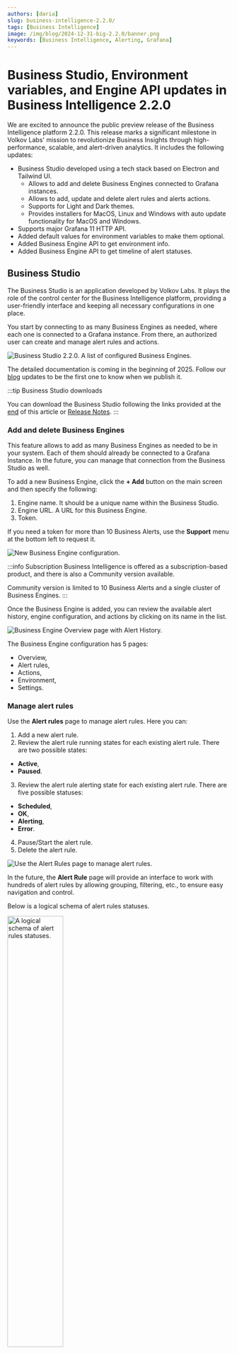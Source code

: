 ```yaml
---
authors: [daria]
slug: business-intelligence-2.2.0/
tags: [Business Intelligence]
image: /img/blog/2024-12-31-big-2.2.0/banner.png
keywords: [Business Intelligence, Alerting, Grafana]
---
```



# Business Studio, Environment variables, and Engine API updates in Business Intelligence 2.2.0

We are excited to announce the public preview release of the Business Intelligence platform 2.2.0. This release marks a significant milestone in Volkov Labs' mission to revolutionize Business Insights through high-performance, scalable, and alert-driven analytics. It includes the following updates:

- Business Studio developed using a tech stack based on Electron and Tailwind UI.
  - Allows to add and delete Business Engines connected to Grafana instances.
  - Allows to add, update and delete alert rules and alerts actions.
  - Supports for Light and Dark themes.
  - Provides installers for MacOS, Linux and Windows with auto update functionality for MacOS and Windows.
- Supports major Grafana 11 HTTP API.
- Added default values for environment variables to make them optional.
- Added Business Engine API to get environment info.
- Added Business Engine API to get timeline of alert statuses.

## Business Studio

The Business Studio is an application developed by Volkov Labs. It plays the role of the control center for the Business Intelligence platform, providing a user-friendly interface and keeping all necessary configurations in one place.

You start by connecting to as many Business Engines as needed, where each one is connected to a Grafana instance. From there, an authorized user can create and manage alert rules and actions.

<Image
  title="Business Studio 2.2.0. A list of configured Business Engines."
  src="/img/blog/2024-12-31-big-2.2.0/business-studio-220-engines.png"
/>

The detailed documentation is coming in the beginning of 2025. Follow our [blog](/blog/) updates to be the first one to know when we publish it.

:::tip Business Studio downloads

You can download the Business Studio following the links provided at the [end](#business-studio-downloads) of this article or [Release Notes](/big/release/).
:::

### Add and delete Business Engines

This feature allows to add as many Business Engines as needed to be in your system. Each of them should already be connected to a Grafana Instance. In the future, you can manage that connection from the Business Studio as well.

To add a new Business Engine, click the **+ Add** button on the main screen and then specify the following:

1. Engine name. It should be a unique name within the Business Studio.
2. Engine URL. A URL for this Business Engine.
3. Token.

If you need a token for more than 10 Business Alerts, use the **Support** menu at the bottom left to request it.

<Image
  title="New Business Engine configuration."
  src="/img/blog/2024-12-31-big-2.2.0/new-engine.png"
/>

:::info Subscription
Business Intelligence is offered as a subscription-based product, and there is also a Community version available.

Community version is limited to 10 Business Alerts and a single cluster of Business Engines.
:::

Once the Business Engine is added, you can review the available alert history, engine configuration, and actions by clicking on its name in the list.

<Image
  title="Business Engine Overview page with Alert History."
  src="/img/blog/2024-12-31-big-2.2.0/engine-overview.png"
/>

The Business Engine configuration has 5 pages:

- Overview,
- Alert rules,
- Actions,
- Environment,
- Settings.

### Manage alert rules

Use the **Alert rules** page to manage alert rules. Here you can:

1. Add a new alert rule.
2. Review the alert rule running states for each existing alert rule. There are two possible states:

- **Active**,
- **Paused**.

3. Review the alert rule alerting state for each existing alert rule. There are five possible statuses:

- **Scheduled**,
- **OK**,
- **Alerting**,
- **Error**.

4. Pause/Start the alert rule.
5. Delete the alert rule.

<Image
  title="Use the Alert Rules page to manage alert rules."
  src="/img/blog/2024-12-31-big-2.2.0/tab-alert-rules.png"
/>

In the future, the **Alert Rule** page will provide an interface to work with hundreds of alert rules by allowing grouping, filtering, etc., to ensure easy navigation and control.

Below is a logical schema of alert rules statuses.

<Image
  title="A logical schema of alert rules statuses."
  src="/img/blog/2024-12-31-big-2.2.0/alert-statuses.png"
  width="50%"
/>

The **Add a new rule** window looks as follows:

<Image
  title="The Add a new rule window."
  src="/img/blog/2024-12-31-big-2.2.0/new-rule.png"
/>

The new alert rule/edit window has the following configuration elements to specify:

- **Title** is an alert name.
- **Schedule** is a frequency of how often the rule should run. With CRON expressions your schedule can be as complex as needed.
- **Target Dashboard** and **Target Panel** are drop-downs to select from the existing ones. The alert rule will take queries and thresholds from there automatically.
- **Time Range** could be either taken from the dashboard or specified custom.
- The alert **evaluation** could be set to **Thresholds** or **Regex Pattern**.
  - For the **Thresholds**, the alert examines the data against thresholds set in the panel options.
  - For the **Regex Pattern**, the alert examines the specified fields (optional) and searches the specified pattern.
- For the alert **action**, select from the drop-down list of the existing, pre-configured action APIs.
- **Add Annotation** option.
  - specify **Panel** to create and attach an annotation to a panel,
  - specify **Dashboard** to create and attach an annotation to a dashboard (i.e. all panels of this dashboard),
  - specify **Disabled** to disable the creation of any annotation following the triggered alert rule.

### Manage alert actions

Use the **Actions** page to manage alert actions. Here you can:

1. Add a new alert action.
2. Delete an existing alert action.
3. There must be at least one alert action configured. That is the reason why there has to be a **default** alert action without a trash can icon (not possible to delete).

<Image
  title="The Actions page to manage alert actions."
  src="/img/blog/2024-12-31-big-2.2.0/tab-actions.png"
/>

The **Add a new action** window looks as follows:

<Image
  title="The Add a new action window."
  src="/img/blog/2024-12-31-big-2.2.0/new-action.png"
/>

The new alert action/edit mode has the following configuration elements to specify:

- **Title** is an action name,
- **Type** (HTTP or Logs),
- **HTTP Request URL** and request **method**. You can add **Headers** (additional information) to a request if needed,
- **Message** template customizable using Handlebars.

You can use the **Test Connectivity** button to check REST API endpoint availability.

### Supports for Light and Dark themes

The Business Studio follows system visual appearance preferences by supporting Light and Dark color themes.

<Image
  title="The Business Studio supports Light and Dark color themes."
  src="/img/blog/2024-12-31-big-2.2.0/theme.png"
/>

## Business Studio installers

We ensured the installation could be done in one click for MacOS, Linux, and Windows. For MacOS and Windows, you can configure the auto-update functionality to stay up-to-date with the latest release features.

### Changelog

To help users follow the new features, we provide access to the **Change log** at the bottom left corner.

<Image
  title="Changelog menu in the Business Studio."
  src="/img/blog/2024-12-31-big-2.2.0/changelog.png"
/>

## Support of major Grafana 11 HTTP API

The Business Studio works with Grafana starting from version 11. It might work with Grafana 10.X, but we did not extensively test that compatibility. Use at your own risk.

The Business Intelligence platform will always be compatible with the current Grafana version.

## Default values for environment variables

To simplify the initial Business Engine setup, we configured many of the environment variables by giving them default values.

There are only 7 environment variables that must be set during the installation:

- Timescale database connection details.
- Grafana URL and Token (Service Account).

<Code
  url="https://github.com/VolkovLabs/business-intelligence/blob/main/.env"
  language="shell"
/>

## Added Engine API to get environment info

All environment variables are displayed on the **Environment** page. In the future, we plan to allow them to be modified. The environment info is taken by using the [GET /environment endpoint](/big/api/).

<Image
  title="Environment variables for the Charlie Engine 1."
  src="/img/blog/2024-12-31-big-2.2.0/env.png"
/>

## Added Engine API to get timeline of alert statuses

The timeline of alerting states is a subset of all alert rule records and includes only instances where alerting state changes. We added Engine API endpoint to [get timeline of alerting states](/big/api/).

For instance, below is the complete list of alert rule states.

```text
date                      Previous            New
1/1/25, 10:29:01 AM       OK                  Alerting
1/1/25, 10:28:01 AM       OK                  OK
1/1/25, 10:27:01 AM       OK                  OK
1/1/25, 10:26:01 AM       OK                  OK
1/1/25, 10:25:01 AM       OK                  OK
1/1/25, 10:24:01 AM       OK                  OK
```

And here is the timeline. It consists of only the records where the alerting state changes.

```text
date                      Previous            New
1/1/25, 10:29:01 AM       OK                  Alerting
```

## Business Studio Downloads

:::info Signed releases

MacOS and Windows installers are signed and notarized with encryption. End to end build process are fully automated using GitHub workflows to avoid any security risks.

:::

- MacOS:
  - [Apple Disk Image for Apple silicon](https://github.com/VolkovLabs/business-intelligence/releases/download/v2.2.0/Business.Studio-2.2.0-arm64.dmg)
  - [Apple Disk Image for Intel x86](https://github.com/VolkovLabs/business-intelligence/releases/download/v2.2.0/Business.Studio-2.2.0-x64.dmg)
  - [ZIP file for Apple silicon](https://github.com/VolkovLabs/business-intelligence/releases/download/v2.2.0/Business.Studio-darwin-arm64-2.2.0.zip)
  - [ZIP file for Intel x86](https://github.com/VolkovLabs/business-intelligence/releases/download/v2.2.0/Business.Studio-darwin-x64-2.2.0.zip)
- Linux:
  - [RPM for arm64](https://github.com/VolkovLabs/business-intelligence/releases/download/v2.2.0/business-studio-2.2.0-1.arm64.rpm)
  - [RPM for x64](https://github.com/VolkovLabs/business-intelligence/releases/download/v2.2.0/business-studio-2.2.0-1.x86_64.rpm)
  - [Debian for arm64](https://github.com/VolkovLabs/business-intelligence/releases/download/v2.2.0/business-studio_2.2.0_arm64.deb)
  - [Debian for x86](https://github.com/VolkovLabs/business-intelligence/releases/download/v2.2.0/business-studio_2.2.0_amd64.deb)
- Windows
  - [Executable](https://github.com/VolkovLabs/business-intelligence/releases/download/v2.2.0/Business.Studio-2.2.0.Setup.exe)

<GettingStarted />

## Release Notes

### Business Studio 2.2.0

- Added Getting Started messages for new installations.
- Added descriptions to engines, alerts, and actions configuration.
- Added Engine Settings page to update connection details and token.
- Added Engine Environment page to display configuration.
- Updated release workflow to sign and notarize MacOS and Windows installers.
- Updated Overview pages to display alerting states.
- Minor UI updates for engine, alert rules and action management.

### Business Engine 2.2.0

- Added API to get environment info.
- Added API to get timeline of alerting states.
- Added server and scheduler restart if database disconnected with fatal error.
- Updated Grafana health check for Cloud instances.
- Updated default log level to "log" to increase number of message for troubleshooting.

### Business Studio 2.1.0

- Major UI updates for engine, alert rules and action management.
- Added JSON highlights for the latest event in alert rules.
- Added auto application updater for MacOS and Windows.
- Added minimum Business Engine version check.

### Business Engine 2.1.0

- Added Engine version for compatibility with Business Studio.
- Added default values for environment variables to make them optional.
- Added environment variable for custom database name.
- Added API to get history events for Overview page.
- Added API to get alert rules and actions by Id for updating in Business Studio.
- Updated support time ranges in Scenes dashboards for Grafana 11.3+.

### Business Studio 2.0.0

- Developed using a tech stack based on Electron and Tailwind UI.
- Allows to add and delete Business Engines connected to Grafana instances.
- Allows to add, update and delete Actions and Alerts.
- Supports for Light and Dark themes.
- Provides installers for MacOS, Linux and Windows.

### Business Engine 2.0.0

- Developed using a tech stack based on NestJS framework.
- Supports Grafana 11 HTTP API.
- Uses Timescale database to store configuration.
- Uses Prometheus to store internal metrics.
- Supports distributed High-Availability.
- Allows to add, update and delete Alerts and Actions.

<Feedback />
